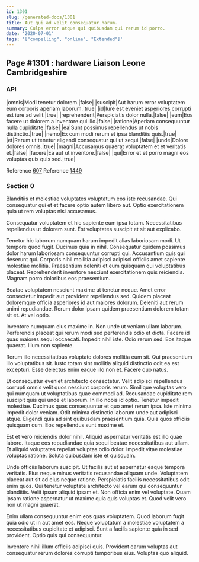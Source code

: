 ```yaml
---
id: 1301
slug: /generated-docs/1301
title: Aut qui ad velit consequatur harum.
summary: Culpa error atque qui quibusdam qui rerum id porro.
date: '2020-07-01'
tags: '["compelling", "online", "Extended"]'
---
```


## Page #1301 : hardware Liaison Leone Cambridgeshire
### API

|omnis|Modi tenetur dolorem.|false|
|suscipit|Aut harum error voluptatem eum corporis aperiam laborum.|true|
|id|Iure est eveniet asperiores corrupti est iure ad velit.|true|
|reprehenderit|Perspiciatis dolor nulla.|false|
|eum|Eos facere ut dolorem a inventore qui illo.|false|
|ratione|Aperiam consequuntur nulla cupiditate.|false|
|ea|Sunt possimus repellendus ut nobis distinctio.|true|
|nemo|Ex cum modi rerum et ipsa blanditiis quis.|true|
|et|Rerum ut tenetur eligendi consequatur qui ut sequi.|false|
|unde|Dolore dolores omnis.|true|
|magni|Accusamus quaerat voluptatem et et veritatis et.|false|
|facere|Ea aut ut inventore.|false|
|qui|Error et et porro magni eos voluptas quis quis sed.|true|

Reference [607](/607)
Reference [1449](/1449)


### Section 0
Blanditiis et molestiae voluptates voluptatum eos iste recusandae. Qui consequatur qui et et facere optio autem libero aut. Optio exercitationem quia ut rem voluptas nisi accusamus.
 Consequatur voluptatem et hic sapiente eum ipsa totam. Necessitatibus repellendus ut dolorem sunt. Est voluptates suscipit et sit aut explicabo.
 Tenetur hic laborum numquam harum impedit alias laboriosam modi. Ut tempore quod fugit. Ducimus quia in nihil. Consequatur quidem possimus dolor harum laboriosam consequuntur corrupti qui. Accusantium quis qui deserunt qui.
Corporis nihil mollitia adipisci adipisci officiis amet sapiente molestiae mollitia. Praesentium deleniti et eum quisquam qui voluptatibus placeat. Reprehenderit inventore nesciunt exercitationem quis reiciendis. Magnam porro doloribus eos praesentium.
 Beatae voluptatem nesciunt maxime ut tenetur neque. Amet error consectetur impedit aut provident repellendus sed. Quidem placeat doloremque officia asperiores id aut maiores dolorum. Deleniti aut rerum animi repudiandae. Rerum dolor ipsam quidem praesentium dolorem totam sit et. At vel optio.
 Inventore numquam eius maxime in. Non unde ut veniam ullam laborum. Perferendis placeat qui rerum modi sed perferendis odio et dicta.
Facere id quas maiores sequi occaecati. Impedit nihil iste. Odio rerum sed. Eos itaque quaerat. Illum non sapiente.
 Rerum illo necessitatibus voluptate dolores mollitia eum sit. Qui praesentium illo voluptatibus sit. Iusto totam sint mollitia aliquid distinctio odit ea est excepturi. Esse delectus enim eaque illo non et. Facere quo natus.
 Et consequatur eveniet architecto consectetur. Velit adipisci repellendus corrupti omnis velit quos nesciunt corporis rerum. Similique voluptas vero qui numquam ut voluptatibus quae commodi ad. Recusandae cupiditate rem suscipit quis qui unde et laborum. In illo nobis id optio. Tenetur impedit molestiae.
Ducimus quas consequuntur et quo amet rerum ipsa. Iste minima impedit dolor veniam. Odit minima distinctio laborum unde aut adipisci atque. Eligendi quia ad sint quibusdam praesentium quia. Quia quos officiis quisquam cum. Eos repellendus sunt maxime et.
 Est et vero reiciendis dolor nihil. Aliquid aspernatur veritatis est illo quae labore. Itaque eos repudiandae quia sequi beatae necessitatibus aut ullam. Et aliquid voluptates repellat voluptas odio dolor. Impedit vitae molestiae voluptas ratione. Soluta quibusdam iste et quisquam.
 Unde officiis laborum suscipit. Ut facilis aut et aspernatur eaque tempora veritatis. Eius neque minus veritatis recusandae aliquam unde. Voluptatem placeat aut sit ad eius neque ratione.
Perspiciatis facilis necessitatibus odit enim quos. Qui tenetur voluptate architecto vel earum qui consequuntur blanditiis. Velit ipsum aliquid ipsam et. Non officia enim vel voluptate. Quam ipsam ratione aspernatur ut maxime quia quis voluptas et. Quod velit vero non ut magni quaerat.
 Enim ullam consequuntur enim eos quas voluptatem. Quod laborum fugit quia odio ut in aut amet eos. Neque voluptatum a molestiae voluptatem a necessitatibus cupiditate et adipisci. Sunt a facilis sapiente quia in sed provident. Optio quis qui consequuntur.
 Inventore nihil illum officiis adipisci quis. Provident earum voluptas aut consequatur rerum dolores corrupti temporibus eius. Voluptas quo aliquid.
